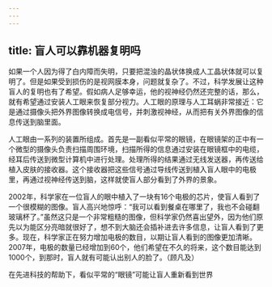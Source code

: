 ```yaml
---
---
---
```

title: 盲人可以靠机器复明吗
---




如果一个人因为得了白内障而失明，只要把混浊的晶状体换成人工晶状体就可以复明了。但是如果受到损伤的是视网膜本身，问题就复杂了。不过，科学发展让这种盲人的复明也有了希望。假如病人足够幸运，他的视神经仍然还完整的话，那么，就有希望通过安装人工眼来恢复部分视力。人工眼的原理与人工耳蜗非常接近：它是通过摄像头把外界图像转换成电信号，并刺激视神经，从而把有关外界图像的信息传送到脑里面。

人工眼由一系列的装置所组成。首先是一副看似平常的眼镜，在眼镜架的正中有一个微型的摄像头负责扫描周围环境，扫描所得的信息通过安装在眼镜框中的电缆，经耳后传送到微型计算机中进行处理。处理所得的结果通过无线发送器，再传送给植入皮肤的接收器。这个接收器把这些信号通过导线传送到植入盲人眼中的电极里，再通过视神经传送到脑，这样就使盲人部分看到了外界的景象。

2002年，科学家在一位盲人的眼中植入了一块有16个电极的芯片，使盲人看到了一个很模糊的图像。盲人高兴地惊呼：“我可以看到餐桌在哪里了，我也不会碰翻玻璃杯了。”虽然这只是一个非常粗糙的图像，但科学家仍然喜出望外，因为他们原先以为能区分亮暗就很好了，想不到大脑还会插补进去许多信息，让盲人看到了更多。现在，科学家正在努力增加电极的数目，以期让盲人看到的图像更加清晰。2007年，电极的数量已经增加到60个，他们希望在不久的将来，这个数目能达到1000个，到那时，盲人就有可能认出别人的脸了。（顾凡及）

在先进科技的帮助下，看似平常的“眼镜”可能让盲人重新看到世界